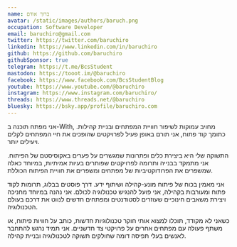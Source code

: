 ```yaml
---
name: ברוך אודם
avatar: /static/images/authors/baruch.png
occupation: Software Developer
email: baruchiro@gmail.com
twitter: https://twitter.com/baruchiro
linkedin: https://www.linkedin.com/in/baruchiro
github: https://github.com/baruchiro
githubSponsor: true
telegram: https://t.me/BcsStudent
mastodon: https://tooot.im/@baruchiro
facebook: https://www.facebook.com/BcsStudentBlog
youtube: https://www.youtube.com/@baruchiro
instagram: https://www.instagram.com/baruchiro/
threads: https://www.threads.net/@baruchiro
bluesky: https://bsky.app/profile/baruchiro.com
---
```


אני מפתח תוכנה ב-With, מחויב עמוקות לשיפור חוויית המפתחים ובניית קהילות. כתומך קוד פתוח, אני תורם באופן פעיל לפרויקטים שהופכים את חיי המפתחים לקלים ויעילים יותר.

התשוקה שלי היא ביצירת כלים ופתרונות שמגשרים על פערים באקוסיסטם של הפיתוח. אני מתמקד בבנייה ותרומה לפרויקטים שפותרים בעיות אמיתיות, במיוחד כאלה שמשפרים את הפרודוקטיביות של מפתחים ומשפרים את חוויית הפיתוח הכוללת.

אני מאמין בכוח של פיתוח מונע-קהילה ושיתוף ידע. דרך פוסטים בבלוג, תרומות לקוד פתוח ומעורבות בקהילה, אני פועל להנגיש טכנולוגיה לכולם. אני נהנה במיוחד מחניכה ויצירת משאבים חינוכיים שעוזרים לסטודנטים ומפתחים חדשים לנווט את דרכם בעולם הטכנולוגיה.

כשאני לא מקודד, תוכלו למצוא אותי חוקר טכנולוגיות חדשות, כותב על חוויות פיתוח, או משתף פעולה עם מפתחים אחרים על פרויקטי צד חדשניים. אני תמיד נרגש להתחבר לאנשים בעלי תפיסה דומה שחולקים תשוקה לטכנולוגיה ובניית קהילה.

